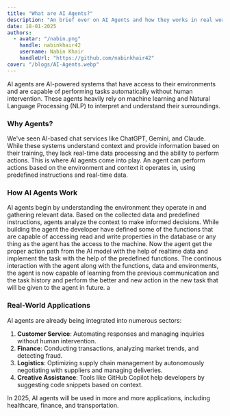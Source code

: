 ```yaml
---
title: "What are AI Agents?"
description: "An brief over on AI Agents and how they works in real world and how they are being developed in 2025."
date: 18-01-2025
authors:
  - avatar: "/nabin.png"
    handle: nabinkhair42
    username: Nabin Khair
    handleUrl: "https://github.com/nabinkhair42"
cover: "/blogs/AI-Agents.webp"
---
```


AI agents are AI-powered systems that have access to their environments and are capable of performing tasks automatically without human intervention. These agents heavily rely on machine learning and Natural Language Processing (NLP) to interpret and understand their surroundings.

### Why Agents?

We've seen AI-based chat services like ChatGPT, Gemini, and Claude. While these systems understand context and provide information based on their training, they lack real-time data processing and the ability to perform actions. This is where AI agents come into play. An agent can perform actions based on the environment and context it operates in, using predefined instructions and real-time data.

### How AI Agents Work

<Stepper>
  <StepperItem title="Step 1: Define the Context and Data Collection">
    AI agents begin by understanding the environment they operate in and gathering relevant data.
  </StepperItem>
  
  <StepperItem title="Step 2: Making Decisions">
    Based on the collected data and predefined instructions, agents analyze the context to make informed decisions.
  </StepperItem>
  
  <StepperItem title="Step 3: Performing Actions">
    While building the agent the developer have defined some of the functions that are capable of accessing read and write properties in the database or any thing as the agent has the access to the machine. Now the agent get the proper action path from the AI model with the help of realtime data and implement the task with the help of the predefined functions. 
  </StepperItem>
  
  <StepperItem title="Step 4: Learning and Improving">
    The continous interaction with the agent along with the functions, data and environments, the agent is now capable of learning from the previous communication and the task history and perform the better and new action in the new task that will be given to the agent in future. a
  </StepperItem>
</Stepper>

### Real-World Applications

AI agents are already being integrated into numerous sectors:

1. **Customer Service**: Automating responses and managing inquiries without human intervention.
2. **Finance**: Conducting transactions, analyzing market trends, and detecting fraud.
3. **Logistics**: Optimizing supply chain management by autonomously negotiating with suppliers and managing deliveries.
4. **Creative Assistance**: Tools like GitHub Copilot help developers by suggesting code snippets based on context.


<Note type="success" title="Fact">
  In 2025, AI agents will be used in more and more applications, including healthcare, finance, and transportation.
</Note>
